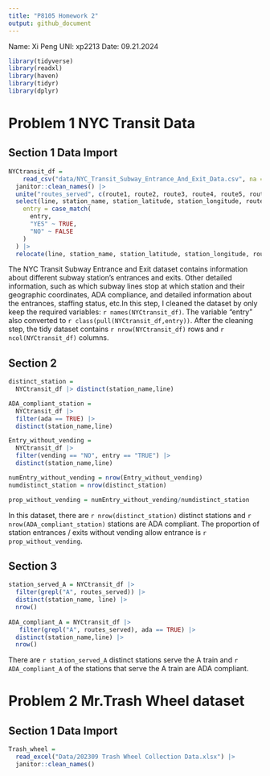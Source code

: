 ```yaml
---
title: "P8105 Homework 2"
output: github_document
---
```

Name: Xi Peng   UNI: xp2213    Date: 09.21.2024

```r
library(tidyverse)
library(readxl)
library(haven)
library(tidyr)
library(dplyr)
```


# Problem 1 NYC Transit Data

## Section 1 Data Import

```r

NYCtransit_df =
    read_csv("data/NYC_Transit_Subway_Entrance_And_Exit_Data.csv", na = c("NA", "", ".", " ")) |>
  janitor::clean_names() |> 
  unite("routes_served", c(route1, route2, route3, route4, route5, route6, route7, route8, route9, route10, route11), sep = ",", remove = TRUE, na.rm = TRUE) |> 
  select(line, station_name, station_latitude, station_longitude, routes_served, entry, vending, entrance_type, ada) |>  mutate(
    entry = case_match(
      entry,
      "YES" ~ TRUE,
      "NO" ~ FALSE
    )
  ) |> 
  relocate(line, station_name, station_latitude, station_longitude, routes_served, entry, vending, entrance_type, ada)

```

The NYC Transit Subway Entrance and Exit dataset contains information about different subway station's entrances and exits. Other detailed information, such as which subway lines stop at which station and their geographic coordinates, ADA compliance, and detailed information about the entrances, staffing status, etc.In this step, I cleaned the dataset by only keep the required variables: `r names(NYCtransit_df)`. The variable "entry" also converted to `r class(pull(NYCtransit_df,entry))`. After the cleaning step, the tidy dataset contains `r nrow(NYCtransit_df)` rows and `r ncol(NYCtransit_df)` columns.


## Section 2
```r

distinct_station =
  NYCtransit_df |> distinct(station_name,line)

ADA_compliant_station =
  NYCtransit_df |> 
  filter(ada == TRUE) |> 
  distinct(station_name,line)

Entry_without_vending = 
  NYCtransit_df |> 
  filter(vending == "NO", entry == "TRUE") |> 
  distinct(station_name,line)

numEntry_without_vending = nrow(Entry_without_vending)
numdistinct_station = nrow(distinct_station)

prop_without_vending = numEntry_without_vending/numdistinct_station

```

In this dataset, there are `r nrow(distinct_station)` distinct stations and `r nrow(ADA_compliant_station)` stations are ADA compliant. The proportion of station entrances / exits without vending allow entrance is `r prop_without_vending`.


## Section 3
```r

station_served_A = NYCtransit_df |> 
  filter(grepl("A", routes_served)) |> 
  distinct(station_name, line) |> 
  nrow()
  
ADA_compliant_A = NYCtransit_df |> 
   filter(grepl("A", routes_served), ada == TRUE) |> 
  distinct(station_name,line) |> 
  nrow()

```

There are `r station_served_A` distinct stations serve the A train and `r ADA_compliant_A` of the stations that serve the A train are ADA compliant.



# Problem 2 Mr.Trash Wheel dataset

## Section 1 Data Import

```r
Trash_wheel = 
  read_excel("Data/202309 Trash Wheel Collection Data.xlsx") |> 
  janitor::clean_names()
```


